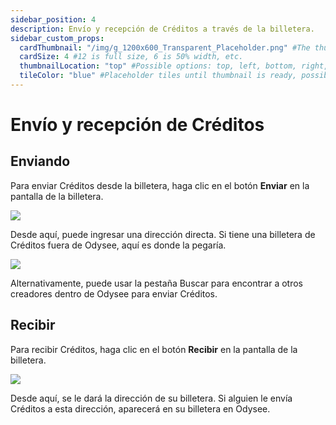 ---
sidebar_position: 4
description: Envío y recepción de Créditos a través de la billetera.
sidebar_custom_props:
  cardThumbnail: "/img/g_1200x600_Transparent_Placeholder.png" #The thumbnail on the category card.
  cardSize: 4 #12 is full size, 6 is 50% width, etc.
  thumbnailLocation: "top" #Possible options: top, left, bottom, right, none
  tileColor: "blue" #Placeholder tiles until thumbnail is ready, possible options: blue, cream, darkpurple, lightpurple, mauve, orange, pink, none
---

# Envío y recepción de Créditos

## Enviando

Para enviar Créditos desde la billetera, haga clic en el botón **Enviar** en la pantalla de la billetera.

![](/img/en/category-wallet5.png)

Desde aquí, puede ingresar una dirección directa. Si tiene una billetera de Créditos fuera de Odysee, aquí es donde la pegaría.

![](/img/en/category-wallet6.png)

Alternativamente, puede usar la pestaña Buscar para encontrar a otros creadores dentro de Odysee para enviar Créditos.

## Recibir

Para recibir Créditos, haga clic en el botón **Recibir** en la pantalla de la billetera.

![](/img/en/category-wallet7.png)

Desde aquí, se le dará la dirección de su billetera. Si alguien le envía Créditos a esta dirección, aparecerá en su billetera en Odysee.